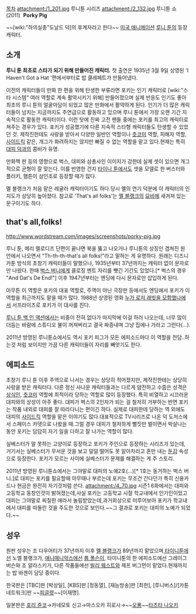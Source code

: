 [[목차]]
attachment:/1_201.jpg
루니툰 시리즈
attachment:/2_132.jpg 
루니툰 쇼(2011)
﻿ 
'''Porky Pig'''

~~[wiki:"하의실종"도날드 덕]의 후계자라고 한다~~
[[미국 애니메이션]] [[루니 툰]]의 등장 캐릭터.

== 소개 ==
'''루니 툰 최초로 스타가 되기 위해 만들어진 캐릭터.'''
첫 출연은 1935년 3월 9일 상영된 'I Haven't Got a Hat '편에서부터로 밥 클레페트가 만들어냈다. 

이전의 캐릭터들이 만화 한 편을 위해 탄생한 부류라면 포키는 인기 캐릭터로 [wiki:"스타 시스템" 여러 역할로 계속 활약시키기 위해] 만들어졌으며 실제 반응도 인기도 좋아 최초의 루니 툰의 얼굴마담이 되었고 많은 만화에서 활약하게 된다. 인기가 더 많은 캐릭터들이 넘치는 지금까지도 주연급으로 활동하고 있으며 루니 툰에서 가장 오랜 기간 지속적으로 활동한 캐릭터이다. 이런 탓에 진짜 고전 팬들 중에는 포키를 최고의 캐릭터로 쳐주는 경우가 있다. 포키가 성공했기에 다른 지속적 스타형 캐릭터들도 탄생할 수 있었던 것. 제작진한테도 사랑을 받아서 다양한 일반인 역할이나 [[츳코미]] 역할, 피해자 역할, [[사이드킥]] 같은, 개그가 화려하지는 않지만 빠질 수 없는 역할을 맡고 있다.현재는 특히 [[대피 덕]]과의 콤비가 유명.

만화책 판 등의 영향으로 벅스, 대피와 삼총사인 이미지가 강한데 실제 셋이 있으면 개그적으로 균형이 잘 맞는다. 이를 반영한 건지 [[타이니 툰]]에서도 셋을 모델로 한 버스터와 플러키, 햄튼이 삼인조로 등장할 때가 많다.

멜 블랭크가 처음 맡은 레귤러 캐릭터이기도 하다.당시 멜의 연기 덕분에 이 캐릭터의 인지도가 상당히 높아졌다.
참고로 'That's all folks'는 [[멜 블랭크]]의 [[묘비]]에 새겨져 있는 문구이기도 하다.

== that's all,folks! ==
http://www.wordstream.com/images/screenshots/porky-pig.jpg

루니 툰, 메리 멜로디즈 단편이 끝나면 북을 뚫고 나오거나 루니툰의 상징인 겹쳐진 원 안에서 나오면서 "Th-th-th-that's all folks!"라고 말하는 게 유명하다. 원래는 디즈니 카툰 방식의 초창기 캐릭터들이 말했으나, 1935년부터 37년까지는 캐릭터 없이 문자로만 나왔다. 한때 [[벅스 버니]]에게 클로징 멘트 자리를 뺏긴 기간도 있었다.[* 벅스의 경우 "And Dat's De End!"] 이후 1947년부터는 엔딩에 다시 문자로만 삽입하게 된다.

아무튼 이 역할은 포키의 대표 역할로, 주역이 아닌 극장판 등에서도 엔딩에서 포키가 이 역할을 최근까지도 맡을 때가 많다. 1988년 상영된 영화 [[누가 로저 래빗을 모함했나]]에서 서프라이즈로 포키가 이 대사를 친다.

[[루니 툰 백 인 액션]]에서는 비중이 전혀 없다가 마지막에 이걸 하러 나오는데, 너무 많이 더듬는 바람에 스튜디오 불이 꺼져버리고 결국 짜증내며 그냥 집에나 가라고 그런다(...).

2011년 방영된 루니툰쇼에서도 역시 포키 피그가 모든 에피소드마다 이 역할을 전담..하는것 처럼 보이지만 가끔 다른 캐릭터들이 자리를 빼앗기도 한다.

== 에피소드 ==
초창기 루니 툰 이후 주역으로 나서는 경우는 상당히 적어졌지만, 제작진한테는 상당히 사랑을 받은 캐릭터다. 다른 정신 사나운 캐릭터들과는 다르게 얌전하고 수줍은 성격은 [[상식인]], [[츳코미]] 역할에 최적이라 당하는 역할로 많이 등장했다. 특히 비열하고 시끄러운 대피와의 상성이 아주 좋다. 대피가 벅스의 2인자가 되는 걸 철저히 거부하는 반면 포키는 작품 내외로 대피를 잘 따라다니는 편이긴 하다. 실제로 대피한테 당하는 역 외에도 대피의 [[사이드킥]] 역할을 맡은 이야기도 많다.대표적으로 TV시리즈로 나온 덕 도저스에서 스페이스 카뎃으로 나왔을 때.그럴 경우 대피가 철저하게 뻘짓만 벌이면서 박살나는 동안 포키는 담담히 자기 일을 다하고 잘 나가는 역할이 많다.

실베스터가 말 못하는 고양이로 등장하고 포키가 주인으로 등장하는 시리즈가 있는데, 거기서는 실베스터가 무서운 것을 보고 덜덜 떨어도 못 알아차리고 혼만 내는 [[둔감]] 속성으로 등장한다. 포키가 모르는 사이에 실베스터가 문제를 해결하는 게 주 스토리.


2011년 방영된 루니툰쇼에서는 그야말로 대피의 노예2호(...)[* 1호는 동거하는 벅스 버니.]로 대피는 포키를 필요할때 아무때나 부르는데 포키는 무조건 간다던가 특히 신용카드나 현금은 완전히 자기것처럼 쓴다.
attachment:/4_70.jpg 
시즌1 6화에서는 대피와 고등학교 동창인것이 밝혀졌는데,사실 포키는 고등학교 시절 학교내에서 인기인이었고
대피는 그야말로 찌질한 애라서 놀림받았는데,과거회상으로 미루어보아 포키가 학교내에서 대피를 따돌린 것을 주도한 것으로 보인다.~~그 결과로 포키는 대피의 노예가 되었다.~~

== 성우 ==

원판 성우는 조 다우어티가 37년까지 이후 [[멜 블랭크]]가 89년까지 맡았으며,[[타이니툰]]에선 노엘 블랭크가, [[애니매니악스]]에선 [[롭 폴슨]]이, 타이니툰의 한 에피소드에선 그레이그 버슨와 조 알라스키가, 다른 작품들에선 [[빌리 웨스트]]와 제프 버그먼이 맡았다.현재까지는 밥 바겐이 담당 중이다.

한국판은 [TBC]판 [박상일], [KBS]판 [정동열], [재능방송]판 [최한], [투니버스]/[카툰 네트워크]판 ~~[[피글렛]]~~[이재명]. 

일본판은 [[호리 쥰코]]→카네모토 신고→마스오카 히로시→~~[[오룡]]~~[[타츠타 나오키]] 
